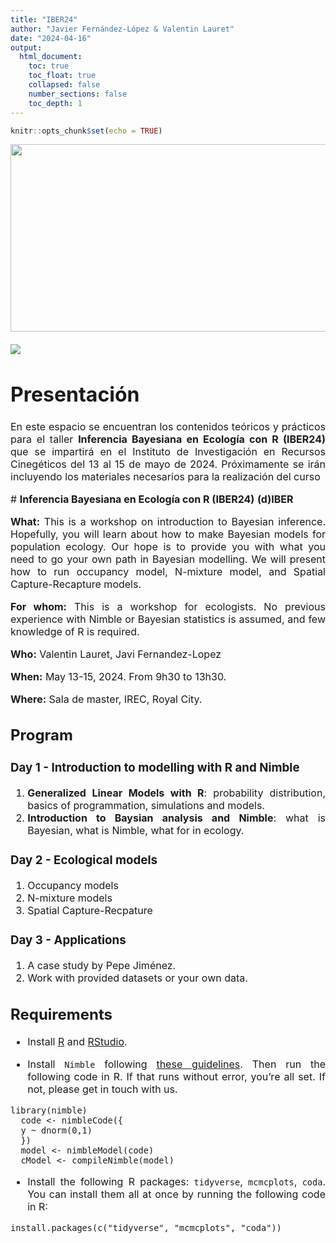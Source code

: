```yaml
---
title: "IBER24"
author: "Javier Fernández-López & Valentin Lauret"
date: "2024-04-16"
output:
  html_document:
    toc: true
    toc_float: true
    collapsed: false
    number_sections: false
    toc_depth: 1
---
```


```{=html}
<style type="text/css">
.title {
  display: none;
}

.main-container {
  max-width: 1600px;
  margin-left: auto;
  margin-right: auto;
}

body {
text-align: justify
}

#getting-started img {
  margin-right: 10px;
}

</style>
```

```r
knitr::opts_chunk$set(echo = TRUE)
```

<img height=300 width=1600 src="images/logo_hex.png"> </a>
<font size="3">
<br/>

 ![]("logo_hex.png")
 
# Presentación

 En este espacio se encuentran los contenidos teóricos y prácticos para el taller **Inferencia Bayesiana en Ecología con R (IBER24)** que se impartirá en el Instituto de Investigación en Recursos Cinegéticos del 13 al 15 de mayo de 2024. Próximamente se irán incluyendo los materiales necesarios para la realización del curso
 
 # **Inferencia Bayesiana en Ecología con R (IBER24)** **(d)IBER**

**What:** This is a workshop on introduction to Bayesian inference. Hopefully, you will learn about how to make Bayesian models for population ecology. Our hope is to provide you with what you need to go your own path in Bayesian modelling. We will present how to run occupancy model, N-mixture model, and Spatial Capture-Recapture models.

**For whom:** This is a workshop for ecologists. No previous experience with Nimble or Bayesian statistics is assumed, and few knowledge of R is required.

**Who:** Valentin Lauret, Javi Fernandez-Lopez

**When:** May 13-15, 2024. From 9h30 to 13h30.

**Where:** Sala de master, IREC, Royal City.

## Program

### Day 1 - Introduction to modelling with R and Nimble

  1. **Generalized Linear Models with R**: probability distribution, basics of programmation, simulations and models.
  2. **Introduction to Baysian analysis and Nimble**: what is Bayesian, what is Nimble, what for in ecology.
  
### Day 2 - Ecological models

  1. Occupancy models
  2. N-mixture models
  3. Spatial Capture-Recpature
  
### Day 3 - Applications

  1. A case study by Pepe Jiménez.
  2. Work with provided datasets or your own data.

## Requirements

  * Install [R](https://cloud.r-project.org/) and [RStudio](https://posit.co/download/rstudio-desktop/#download).

  * Install `Nimble` following [these guidelines](https://r-nimble.org/download). Then run the following code in R. If that runs without error, you’re all set. If not, please get in touch with us.

```
library(nimble)
  code <- nimbleCode({
  y ~ dnorm(0,1)
  })
  model <- nimbleModel(code)
  cModel <- compileNimble(model)
```

  * Install the following R packages: `tidyverse`, `mcmcplots`, `coda`. You can install them all at once by running the following code in R:

```
install.packages(c("tidyverse", "mcmcplots", "coda"))
```
